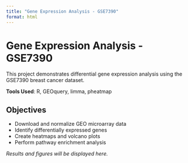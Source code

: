 ```yaml
---
title: "Gene Expression Analysis - GSE7390"
format: html
---
```


# Gene Expression Analysis - GSE7390

This project demonstrates differential gene expression analysis using the GSE7390 breast cancer dataset.

**Tools Used**: R, GEOquery, limma, pheatmap

## Objectives
- Download and normalize GEO microarray data
- Identify differentially expressed genes
- Create heatmaps and volcano plots
- Perform pathway enrichment analysis

_Results and figures will be displayed here._

